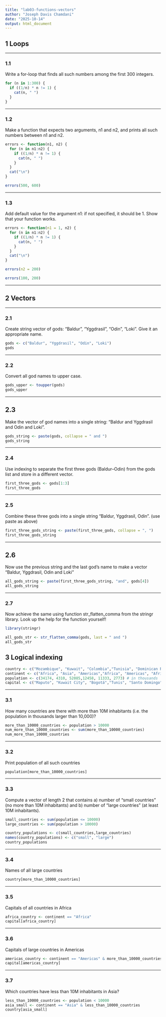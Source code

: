 ```yaml
---
title: "lab03-functions-vectors"
author: "Joseph Davis Chamdani"
date: "2025-10-14"
output: html_document
---
```


## **1 Loops**

---

### 1.1

Write a for-loop that finds all such numbers among the first 300 integers.

```r
for (n in 1:300) {
  if ((1/n) * n != 1) {
    cat(n, " ")
  }
}
```

---

### 1.2

Make a function that expects two arguments, n1 and n2, and prints all such numbers between n1 and n2.

```r
errors <- function(n1, n2) {
  for (n in n1:n2) {
    if ((1/n) * n != 1) {
      cat(n, " ")
    }
  }
  cat("\n")  
}

errors(500, 600)
```

---

### 1.3

Add default value for the argument n1: if not specified, it should be 1. Show that your function works.

```r
errors <- function(n1 = 1, n2) {
  for (n in n1:n2) {
    if ((1/n) * n != 1) {
      cat(n, " ")
    }
  }
  cat("\n")  
}
```

```r
errors(n2 = 200)

errors(100, 200)
```

---

## **2 Vectors**

---

### 2.1 
Create string vector of gods: "Baldur", "Yggdrasil", "Odin", "Loki". Give it an appropriate name.

```r
gods <- c("Baldur", "Yggdrasil", "Odin", "Loki")
gods
```
---

### 2.2
Convert all god names to upper case.

```r
gods_upper <- toupper(gods)
gods_upper

```
---

## 2.3
Make the vector of god names into a single string: “Baldur and Yggdrasil and Odin and Loki”.

```r
gods_string <- paste(gods, collapse = " and ")
gods_string
```

---

### 2.4
Use indexing to separate the first three gods (Baldur–Odin) from the gods list and store in a different vector.

```r
first_three_gods <- gods[1:3]
first_three_gods
```

---

### 2.5
Combine these three gods into a single string “Baldur, Yggdrasil, Odin”. (use paste as above)

```r
first_three_gods_string <- paste(first_three_gods, collapse = ", ")
first_three_gods_string
```

---

## 2.6 
Now use the previous string and the last god’s name to make a vector “Baldur, Yggdrasil, Odin and Loki”

```r
all_gods_string <- paste(first_three_gods_string, "and", gods[4])
all_gods_string
```

---

### 2.7
Now achieve the same using function str_flatten_comma from the stringr library. Look up the help for the function yourself!

```r
library(stringr)

all_gods_str <- str_flatten_comma(gods, last = " and ")
all_gods_str
```

## **3 Logical indexing**

```r
country <- c("Mozambique", "Kuwait", "Colombia","Tunisia", "Dominican Republic", "Gambia")
continent <- c("Africa", "Asia", "Americas","Africa", "Americas", "Africa")
population <- c(34174, 4310, 52085,12458, 11333, 2773) # in thousands
capital <- c("Maputo", "Kuwait City", "Bogotá","Tunis", "Santo Domingo", "Banjul")
```


---

### 3.1 
How many countries are there with more than 10M inhabitants (i.e. the population in thousands larger than 10,000)?

```r
more_than_10000_countries <- population > 10000
num_more_than_10000_countries <- sum(more_than_10000_countries)
num_more_than_10000_countries
```

---

### 3.2
Print population of all such countries

```r
population[more_than_10000_countries]
```

---

### 3.3 
Compute a vector of length 2 that contains a) number of “small countries” (no more than 10M inhabitants) and b) number of “large countries” (at least 10M inhabitants).

```r
small_countries <- sum(population <= 10000)
large_countries <- sum(population > 10000)

country_populations <- c(small_countries,large_countries)
names(country_populations) <- c("small", "large")
country_populations
```

---

### 3.4
Names of all large countries

```r
country[more_than_10000_countries]
```

---

### 3.5 
Capitals of all countries in Africa

```r
africa_country <- continent == "Africa"
capital[africa_country]
```

---

### 3.6
Capitals of large countries in Americas

```r
americas_country <- continent == "Americas" & more_than_10000_countries
capital[americas_country]
```

---

### 3.7 
Which countries have less than 10M inhabitants in Asia?

```r
less_than_10000_countries <- population < 10000
asia_small <- continent == "Asia" & less_than_10000_countries
country[asia_small]
```

